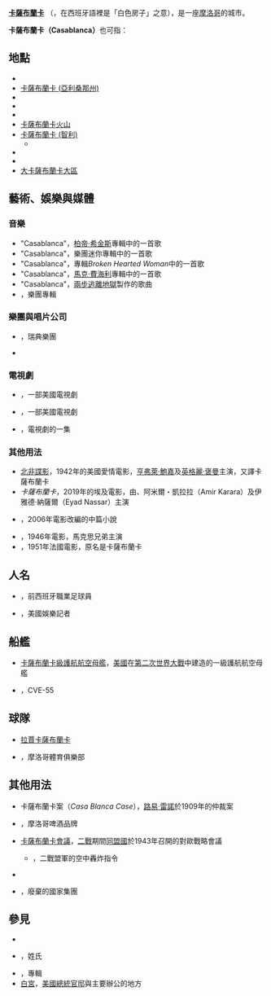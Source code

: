 '''[[卡薩布蘭卡|卡薩布蘭卡]]''' （{{lang-es|Casablanca}}，在西班牙語裡是「白色房子」之意），是一座[[摩洛哥|摩洛哥]]的城市。

'''卡薩布蘭卡（Casablanca）'''也可指：
{{TOC right}}

==地點==
*{{le|卡薩布蘭卡 (聖胡安)|Casa Blanca (San Juan)}}
*[[卡薩布蘭卡_(亞利桑那州)|卡薩布蘭卡 (亞利桑那州)]]
*{{le|卡薩布蘭卡 (加利福尼亞州)|Casa Blanca, California}}
*{{le|卡薩布蘭卡 (新墨西哥州)|Casa Blanca, New Mexico}}
*{{le|卡薩布蘭卡 (德克薩斯州)|Casa Blanca, Texas}}
*[[卡薩布蘭卡火山|卡薩布蘭卡火山]]
*[[卡薩布蘭卡_(智利)|卡薩布蘭卡 (智利)]]
**{{le|卡薩布蘭卡山谷|[Casablanca Valley}}
*{{le|卡薩布蘭卡 (哈瓦那)|Casablanca, Havana}}
*{{le|卡薩布蘭卡軍營|Camp Casablanca}}
*[[大卡薩布蘭卡大區|大卡薩布蘭卡大區]]

==藝術、娛樂與媒體==
===音樂===
*"Casablanca"，[[柏帝·希金斯|柏帝·希金斯]]專輯''{{le|Just Another Day in Paradise}}''中的一首歌 
*"Casablanca"，{{le|Emarosa}}樂團迷你專輯''{{le|This Is Your Way Out}}''中的一首歌
*"Casablanca"，{{link-es|潔西卡·傑伊|Jessica Jay}}專輯''Broken Hearted Woman''中的一首歌
* "Casablanca"，[[馬克·費海利|馬克·費海利]]專輯''{{le|火 (馬克·費海利專輯)|Fire (Markus Feehily album)|火}}''中的一首歌
*"Casablanca"，[[兩步逃離地獄|兩步逃離地獄]]製作的歌曲
*''{{le|Bümpliz – Casablanca}}''，{{le|Züri West}}樂團專輯

===樂團與唱片公司===
*{{le|卡薩布蘭卡樂團|Casablanca (band)}}，瑞典樂團
*{{le|卡薩布蘭卡唱片公司|Casablanca Records}}

===電視劇===
*{{le|卡薩布蘭卡 (1955年電視劇)|Casablanca (1955 TV series)}}，一部美國電視劇
*{{le|卡薩布蘭卡 (1983年電視劇)|Casablanca (1983 TV series)}}，一部美國電視劇
*{{le|卡薩布蘭卡 (變聰明)|Casablanca (Get Smart)}}，電視劇{{le|變聰明|Get Smart}}的一集

===其他用法===
*[[北非諜影|北非諜影]]，1942年的美國愛情電影，[[亨弗萊·鮑嘉|亨弗萊·鮑嘉]]及[[英格麗·褒曼|英格麗·褒曼]]主演，又譯卡薩布蘭卡
*''卡薩布蘭卡''，2019年的埃及電影，由{{le|加達·阿德爾|Ghada Adel}}、阿米爾・凱拉拉（Amir Karara）及伊雅德·納薩爾（Eyad Nassar）主演
*{{le|卡薩布蘭卡 (中篇小說)|Casablanca (novella)}}，2006年電影改編的中篇小說
*''{{le|在卡薩布蘭卡的一晚|A Night in Casablanca}}''，1946年電影，馬克思兄弟主演
*''{{le|海賊潛水艇|Pirate Submarine}}''，1951年法國電影，原名是卡薩布蘭卡

==人名==
*{{le|大衛·卡薩布蘭卡|David Casablanca}}，前西班牙職業足球員
*{{le|泰德·卡薩布蘭卡|Ted Casablanca}}，美國娛樂記者

==船艦==
*[[卡薩布蘭卡級護航航空母艦|卡薩布蘭卡級護航航空母艦]]，[[美國|美國]]在[[第二次世界大戰|第二次世界大戰]]中建造的一級護航航空母艦
*{{le|卡薩布蘭卡號航空母艦|USS Casablanca (CVE-55)}}，CVE-55

==球隊==
*[[拉賈卡薩布蘭卡|拉賈卡薩布蘭卡]]
*{{le|卡薩布蘭卡維達德|Wydad Casablanca}}，摩洛哥體育俱樂部

==其他用法==
*卡薩布蘭卡案（''Casa Blanca Case''），[[路易·雷諾_(法理學家)|路易·雷諾]]於1909年的仲裁案
*{{le|卡薩布蘭卡啤酒|Casablanca (beer)}}，摩洛哥啤酒品牌
*[[卡薩布蘭卡會議|卡薩布蘭卡會議]]，[[二戰|二戰]]期間[[同盟國_(第二次世界大戰)|同盟國]]於1943年召開的對歐戰略會議
**{{le|卡薩布蘭卡指令|Casablanca directive}}，二戰盟軍的空中轟炸指令
*{{le|卡薩布蘭卡吊扇公司|Casablanca Fan Company}}
*{{le|卡薩布蘭卡集團|Casablanca Group}}，廢棄的國家集團

==參見==
*{{le|卡薩維安卡 (消歧義)|Casabianca (disambiguation)}}
*{{le|卡薩布蘭卡斯|Casablancas}}，姓氏
*''{{le|Chazablanca}}''，{{le|查斯·楊科爾|Chaz Jankel}}專輯
*[[白宮|白宮]]，[[美國總統|美國總統]][[官邸|官邸]]與主要辦公的地方

{{disambiguation|geo|surname}}